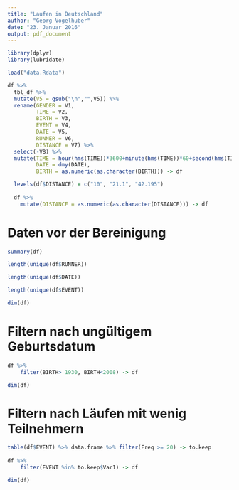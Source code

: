 ```yaml
---
title: "Laufen in Deutschland"
author: "Georg Vogelhuber"
date: "23. Januar 2016"
output: pdf_document
---
```


```r
library(dplyr)
library(lubridate)

load("data.Rdata")

df %>%
  tbl_df %>%
  mutate(V5 = gsub("\n","",V5)) %>%
  rename(GENDER = V1,
         TIME = V2,
         BIRTH = V3,
         EVENT = V4,
         DATE = V5,
         RUNNER = V6,
         DISTANCE = V7) %>%
  select(-V8) %>%
  mutate(TIME = hour(hms(TIME))*3600+minute(hms(TIME))*60+second(hms(TIME)),
         DATE = dmy(DATE),
         BIRTH = as.numeric(as.character(BIRTH))) -> df

  levels(df$DISTANCE) = c("10", "21.1", "42.195")
  
  df %>% 
    mutate(DISTANCE = as.numeric(as.character(DISTANCE))) -> df
```

# Daten vor der Bereinigung

```r
summary(df)
```

```r
length(unique(df$RUNNER))
```

```r
length(unique(df$DATE))
```

```r
length(unique(df$EVENT))
```

```r
dim(df)
```

# Filtern nach ungültigem Geburtsdatum
```r
df %>% 
    filter(BIRTH> 1930, BIRTH<2008) -> df
```


```r
dim(df)
```

# Filtern nach Läufen mit wenig Teilnehmern
```r
table(df$EVENT) %>% data.frame %>% filter(Freq >= 20) -> to.keep
  
df %>% 
    filter(EVENT %in% to.keep$Var1) -> df
```


```r
dim(df)
```